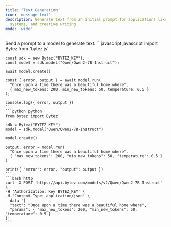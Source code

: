 ```yaml
---
title: 'Text Generation'
icon: 'message-text'
description: Generate text from an initial prompt for applications like story generation, dialogue
  systems, and creative writing
mode: 'wide'
---
```


<Accordion defaultOpen title="Basic usage">
  Send a prompt to a model to generate text:

  <CodeGroup>
    ```javascript javascript
    import Bytez from 'bytez.js'

    const sdk = new Bytez("BYTEZ_KEY");
    const model = sdk.model("Qwen/Qwen2-7B-Instruct");

    await model.create()

    const { error, output } = await model.run(
      "Once upon a time there was a beautiful home where",
      { max_new_tokens: 200, min_new_tokens: 50, temperature: 0.5 }
    );

    console.log({ error, output })
    ```
    ```python python
    from bytez import Bytez

    sdk = Bytez("BYTEZ_KEY")
    model = sdk.model("Qwen/Qwen2-7B-Instruct")

    model.create()

    output, error = model.run(
      "Once upon a time there was a beautiful home where",
      { "max_new_tokens": 200, "min_new_tokens": 50, "temperature": 0.5 }
    )

    print({ "error": error, "output": output })
    ```
    ```bash http
    curl -X POST 'https://api.bytez.com/models/v2/Qwen/Qwen2-7B-Instruct' \
    -H 'Authorization: Key BYTEZ_KEY' \
    -H 'Content-Type: application/json' \
    --data '{
      "text": "Once upon a time there was a beautiful home where",
      "params": { "max_new_tokens": 200, "min_new_tokens": 50, "temperature": 0.5 }
    }'
    ```

  </CodeGroup>
</Accordion>
